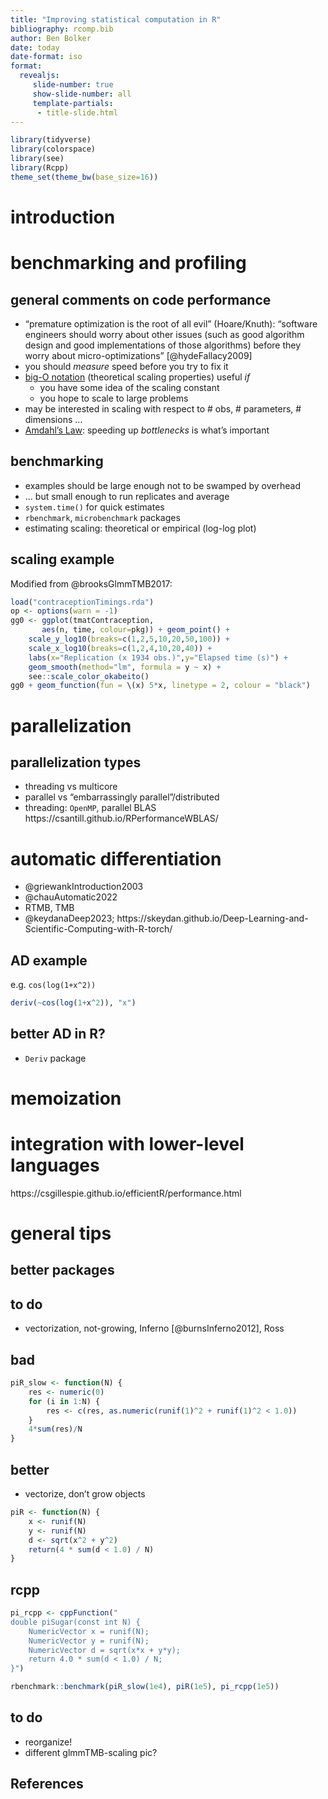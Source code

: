```yaml
---
title: "Improving statistical computation in R"
bibliography: rcomp.bib
author: Ben Bolker
date: today
date-format: iso
format: 
  revealjs:
     slide-number: true
     show-slide-number: all
     template-partials:
      - title-slide.html
---
```


```r
library(tidyverse)
library(colorspace)
library(see)
library(Rcpp)
theme_set(theme_bw(base_size=16))
```

# introduction

# benchmarking and profiling

## general comments on code performance

* "premature optimization is the root of all evil" (Hoare/Knuth): "software engineers should worry about other issues (such as good algorithm design and good implementations of those algorithms) before they worry about micro-optimizations" [@hydeFallacy2009]
* you should *measure* speed before you try to fix it
* [big-O notation](https://en.wikipedia.org/wiki/Big_O_notation) (theoretical scaling properties) useful *if*
   * you have some idea of the scaling constant
   * you hope to scale to large problems
* may be interested in scaling with respect to # obs, # parameters, # dimensions ...
* [Amdahl's Law](https://en.wikipedia.org/wiki/Amdahl%27s_law): speeding up *bottlenecks* is what's important

## benchmarking

* examples should be large enough not to be swamped by overhead
* ... but small enough to run replicates and average
* `system.time()` for quick estimates
* `rbenchmark`, `microbenchmark` packages 
* estimating scaling: theoretical or empirical (log-log plot)

## scaling example

Modified from @brooksGlmmTMB2017:

```r
load("contraceptionTimings.rda")
op <- options(warn = -1)
gg0 <- ggplot(tmatContraception,
       aes(n, time, colour=pkg)) + geom_point() +
    scale_y_log10(breaks=c(1,2,5,10,20,50,100)) +
    scale_x_log10(breaks=c(1,2,4,10,20,40)) +
    labs(x="Replication (x 1934 obs.)",y="Elapsed time (s)") +
    geom_smooth(method="lm", formula = y ~ x) +
    see::scale_color_okabeito()
gg0 + geom_function(fun = \(x) 5*x, linetype = 2, colour = "black")
```

# parallelization

## parallelization types

* threading vs multicore
* parallel vs "embarrassingly parallel"/distributed
* threading: `OpenMP`, parallel BLAS https://csantill.github.io/RPerformanceWBLAS/

# automatic differentiation

* @griewankIntroduction2003
* @chauAutomatic2022
* RTMB, TMB
* @keydanaDeep2023; https://skeydan.github.io/Deep-Learning-and-Scientific-Computing-with-R-torch/

## AD example

e.g. `cos(log(1+x^2))`

```r
deriv(~cos(log(1+x^2)), "x")
```

## better AD in R?

* `Deriv` package



# memoization

# integration with lower-level languages

https://csgillespie.github.io/efficientR/performance.html

# general tips

## better packages

<!-- https://quarto.org/docs/presentations/revealjs/presenting.html -->

<!-- CC badge in title:
https://quarto.org/docs/journals/templates.html#template-partials
https://github.com/quarto-dev/quarto-cli/blob/main/src/resources/formats/revealjs/pandoc/title-slide.html -->

## to do

* vectorization, not-growing, Inferno [@burnsInferno2012], Ross

## bad

```r
piR_slow <- function(N) {
    res <- numeric(0)
    for (i in 1:N) {
        res <- c(res, as.numeric(runif(1)^2 + runif(1)^2 < 1.0))
    }
    4*sum(res)/N
}
```

## better

* vectorize, don't grow objects

```r
piR <- function(N) {
    x <- runif(N)
    y <- runif(N)
    d <- sqrt(x^2 + y^2)
    return(4 * sum(d < 1.0) / N)
}
```

## rcpp

```r
pi_rcpp <- cppFunction("
double piSugar(const int N) {
    NumericVector x = runif(N);
    NumericVector y = runif(N);
    NumericVector d = sqrt(x*x + y*y);
    return 4.0 * sum(d < 1.0) / N;
}")
```

```r
rbenchmark::benchmark(piR_slow(1e4), piR(1e5), pi_rcpp(1e5))
```

## to do

* reorganize!
* different glmmTMB-scaling pic?

## References
